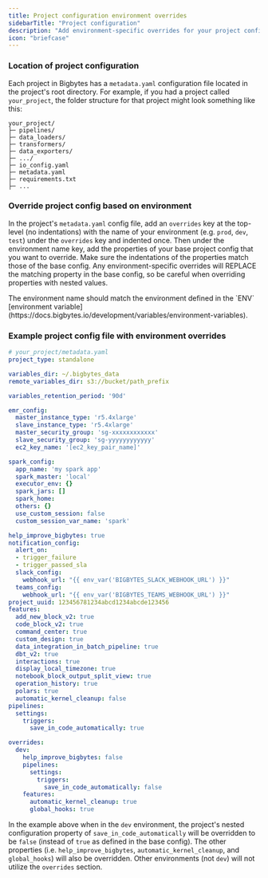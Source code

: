```yaml
---
title: Project configuration environment overrides
sidebarTitle: "Project configuration"
description: "Add environment-specific overrides for your project configuration."
icon: "briefcase"
---
```



<ProOnly source="env-specific-config" />

### Location of project configuration

Each project in Bigbytes has a `metadata.yaml` configuration file located in the
project's root directory. For example, if you had a project called `your_project`,
the folder structure for that project might look something like this:

```
your_project/
├─ pipelines/
├─ data_loaders/
├─ transformers/
├─ data_exporters/
├─ .../
├─ io_config.yaml
├─ metadata.yaml
├─ requirements.txt
├─ ...
```

### **Override project config based on environment**

In the project's `metadata.yaml` config file, add an `overrides` key at the top-level
(no indentations) with the name of your environment (e.g. `prod`, `dev`, `test`) under
the `overrides` key and indented once. Then under the environment name key, add the
properties of your base project config that you want to override. Make sure the
indentations of the properties match those of the base config. Any environment-specific
overrides will REPLACE the matching property in the base config, so be careful when
overriding properties with nested values.

<Note>
The environment name should match the environment defined in the `ENV`
[environment variable](https://docs.bigbytes.io/development/variables/environment-variables).
</Note>

### Example project config file with environment overrides

```yaml
# your_project/metadata.yaml
project_type: standalone

variables_dir: ~/.bigbytes_data
remote_variables_dir: s3://bucket/path_prefix

variables_retention_period: '90d'

emr_config:
  master_instance_type: 'r5.4xlarge'
  slave_instance_type: 'r5.4xlarge'
  master_security_group: 'sg-xxxxxxxxxxxx'
  slave_security_group: 'sg-yyyyyyyyyyyy'
  ec2_key_name: '[ec2_key_pair_name]'

spark_config:
  app_name: 'my spark app'
  spark_master: 'local'
  executor_env: {}
  spark_jars: []
  spark_home:
  others: {}
  use_custom_session: false
  custom_session_var_name: 'spark'

help_improve_bigbytes: true
notification_config:
  alert_on:
  - trigger_failure
  - trigger_passed_sla
  slack_config:
    webhook_url: "{{ env_var('BIGBYTES_SLACK_WEBHOOK_URL') }}"
  teams_config:
    webhook_url: "{{ env_var('BIGBYTES_TEAMS_WEBHOOK_URL') }}"
project_uuid: 123456781234abcd1234abcde123456
features:
  add_new_block_v2: true
  code_block_v2: true
  command_center: true
  custom_design: true
  data_integration_in_batch_pipeline: true
  dbt_v2: true
  interactions: true
  display_local_timezone: true
  notebook_block_output_split_view: true
  operation_history: true
  polars: true
  automatic_kernel_cleanup: false
pipelines:
  settings:
    triggers:
      save_in_code_automatically: true

overrides:
  dev:
    help_improve_bigbytes: false
    pipelines:
      settings:
        triggers:
          save_in_code_automatically: false
    features:
      automatic_kernel_cleanup: true
      global_hooks: true
```

In the example above when in the `dev` environment, the project's nested configuration
property of `save_in_code_automatically` will be overridden to be `false` (instead of
`true` as defined in the base config). The other properties (i.e. `help_improve_bigbytes`,
`automatic_kernel_cleanup`, and `global_hooks`) will also be overridden.
Other environments (not `dev`) will not utilize the `overrides` section.
